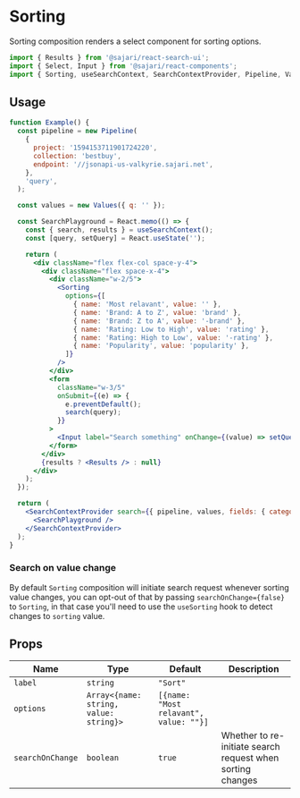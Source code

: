 
<SEO title="Sorting" description="Sorting composition renders a select component for sorting options." />

# Sorting

Sorting composition renders a select component for sorting options.

```js
import { Results } from '@sajari/react-search-ui';
import { Select, Input } from '@sajari/react-components';
import { Sorting, useSearchContext, SearchContextProvider, Pipeline, Values } from '@sajari/react-hooks';
```

## Usage

```jsx
function Example() {
  const pipeline = new Pipeline(
    {
      project: '1594153711901724220',
      collection: 'bestbuy',
      endpoint: '//jsonapi-us-valkyrie.sajari.net',
    },
    'query',
  );

  const values = new Values({ q: '' });

  const SearchPlayground = React.memo(() => {
    const { search, results } = useSearchContext();
    const [query, setQuery] = React.useState('');

    return (
      <div className="flex flex-col space-y-4">
        <div className="flex space-x-4">
          <div className="w-2/5">
            <Sorting
              options={[
                { name: 'Most relavant', value: '' },
                { name: 'Brand: A to Z', value: 'brand' },
                { name: 'Brand: Z to A', value: '-brand' },
                { name: 'Rating: Low to High', value: 'rating' },
                { name: 'Rating: High to Low', value: '-rating' },
                { name: 'Popularity', value: 'popularity' },
              ]}
            />
          </div>
          <form
            className="w-3/5"
            onSubmit={(e) => {
              e.preventDefault();
              search(query);
            }}
          >
            <Input label="Search something" onChange={(value) => setQuery(value)} />
          </form>
        </div>
        {results ? <Results /> : null}
      </div>
    );
  });

  return (
    <SearchContextProvider search={{ pipeline, values, fields: { category: 'brand', title: 'name' } }}>
      <SearchPlayground />
    </SearchContextProvider>
  );
}
```

### Search on value change

By default `Sorting` composition will initiate search request whenever sorting value changes, you can opt-out of that by passing `searchOnChange={false}` to `Sorting`, in that case you'll need to use the `useSorting` hook to detect changes to `sorting` value.

## Props

| Name             | Type                                   | Default                                | Description                                                |
| ---------------- | -------------------------------------- | -------------------------------------- | ---------------------------------------------------------- |
| `label`          | `string`                               | `"Sort"`                               |                                                            |
| `options`        | `Array<{name: string, value: string}>` | `[{name: "Most relavant", value: ""}]` |                                                            |
| `searchOnChange` | `boolean`                              | `true`                                 | Whether to re-initiate search request when sorting changes |
